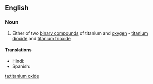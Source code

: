 ==English==

===Noun===
{{en-noun|head=[[titanium]] [[oxide]]}}

# {{context|inorganic compound|lang=en}} Either of two [[binary compound]]s of titanium and [[oxygen]] - [[titanium dioxide]] and [[titanium trioxide]]

====Translations====
{{trans-top|binary compound of titanium and oxygen}}
* Hindi: {{t|hi|रंजातु जारकिक|tr=रंजातु jaarkik|sc=Deva}}
* Spanish: {{t|es|óxido de titanio|m}}
{{trans-mid}}
{{trans-bottom}}

[[ta:titanium oxide]]